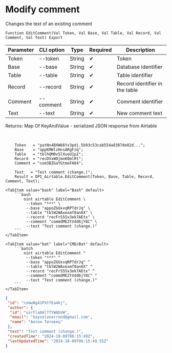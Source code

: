 ﻿---
sidebar_position: 3
description: Modify comment and other functions to work with Airtable in the Open Integration Package, a free open-source integration library for 1C:Enterprise 8, OneScript and CLI
keywords: [1C, 1С, 1С:Enterprise, 1С:Enterprise 8.3, API, Integration, Services, Exchange, OneScript, CLI, Airtable]
---


# Modify comment
 Changes the text of an existing comment



`Function EditComment(Val Token, Val Base, Val Table, Val Record, Val Comment, Val Text) Export`

  | Parameter | CLI option | Type | Required | Description |
  |-|-|-|-|-|
  | Token | --token | String | &#x2714; | Token |
  | Base | --base | String | &#x2714; | Database identifier |
  | Table | --table | String | &#x2714; | Table identifier |
  | Record | --record | String | &#x2714; | Record identifier in the table |
  | Comment | --comment | String | &#x2714; | Comment identifier |
  | Text | --text | String | &#x2714; | New comment text |

  
  Returns:  Map Of KeyAndValue - serialized JSON response from Airtable

<br/>




```bsl title="1C:Enterprise/OneScript code example"
    Token   = "patNn4BXW66Yx3pdj.5b93c53cab554a8387de02d...";
    Base    = "appKMWlzHnsARgFzq";
    Table   = "tblhQM0v5lXuoU1p2";
    Record  = "recDVxWOjmnK0mlRt";
    Comment = "com3BZGaYGtmoFA84";

    Text   = "Test comment (change.)";
    Result = OPI_Airtable.EditComment(Token, Base, Table, Record, Comment, Text);
```
 

 <Tabs>
  
    <TabItem value="bash" label="Bash" default>
        ```bash
            oint airtable EditComment \
             --token "***" \
             --base "appoZGUxvqRPTdrJq" \
             --table "tblW2WAxexmf0an6X" \
             --record "recFrS5Sx3ek7AEtx" \
             --comment "commdMEZtVdd6jY8C" \
             --text "Test comment (change.)"
        ```
    </TabItem>
  
    <TabItem value="bat" label="CMD/Bat" default>
        ```batch
            oint airtable EditComment ^
             --token "***" ^
             --base "appoZGUxvqRPTdrJq" ^
             --table "tblW2WAxexmf0an6X" ^
             --record "recFrS5Sx3ek7AEtx" ^
             --comment "commdMEZtVdd6jY8C" ^
             --text "Test comment (change.)"
        ```
    </TabItem>
</Tabs>


```json title="Result"
{
 "id": "comwNg41PXtfEa4kj",
 "author": {
  "id": "usrFlaAHlTfYWAbVW",
  "email": "bayselonarrend@gmail.com",
  "name": "Антон Титовец"
 },
 "text": "Test comment (change.)",
 "createdTime": "2024-10-09T06:15:49Z",
 "lastUpdatedTime": "2024-10-09T06:15:49.55Z"
}
```
